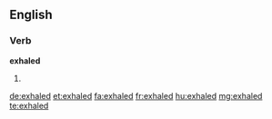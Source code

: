 ==English==

===Verb===
'''exhaled'''

# {{past of|exhale}}

[[de:exhaled]]
[[et:exhaled]]
[[fa:exhaled]]
[[fr:exhaled]]
[[hu:exhaled]]
[[mg:exhaled]]
[[te:exhaled]]
